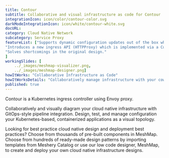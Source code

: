 ```yaml
---
title: Contour  
subtitle: Collaborative and visual infrastructure as code for Contour
integrationIcon: icon/color/contour-color.svg
darkModeIntegrationIcon: icon/white/contour-white.svg
docURL: 
category: Cloud Native Network
subcategory: Service Proxy
featureList: ["Supports dynamic configuration updates out of the box while maintaining a lightweight profile.",
"Introduces a new ingress API (HTTPProxy) which is implemented via a Custom Resource Definition (CRD).",
"Solves shortcomings in the original design."
]
workingSlides: [
    ../_images/meshmap-visualizer.png,
    ../_images/meshmap-designer.png]
howItWorks: "Collaborative Infrastructure as Code"
howItWorksDetails: "Collaboratively manage infrastructure with your coworkers synchronously sharing the same designs."
published: true
---
```

<p>
    Contour is a Kubernetes ingress controller using Envoy proxy.
</p>
<p>
    Collaboratively and visually diagram your cloud native infrastructure with GitOps-style pipeline integration. Design, test, and manage configuration your Kubernetes-based, containerized applications as a visual topology.
</p>
<p>
    Looking for best practice cloud native design and deployment best practices? Choose from thousands of pre-built components in MeshMap. Choose from hundreds of ready-made design patterns by importing templates from Meshery Catalog or use our low code designer, MeshMap, to create and deploy your own cloud native infrastructure designs.
</p>